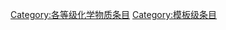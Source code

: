 {{Articles by Quality|topic=化学物质|project=化学物质|format=TOC}}

{{catmore1|[[Wikipedia:化学物质專題|Wikipedia:化学物质專題]]}}

[[Category:各等级化学物质条目|Category:各等级化学物质条目]]
[[Category:模板级条目|Category:模板级条目]]